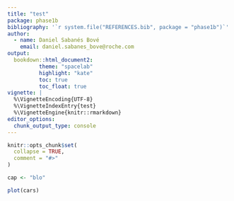 ```yaml
---
title: "test"
package: phase1b
bibliography: '`r system.file("REFERENCES.bib", package = "phase1b")`'
author:
  - name: Daniel Sabanés Bové
    email: daniel.sabanes_bove@roche.com
output:
  bookdown::html_document2:
          theme: "spacelab"
          highlight: "kate"
          toc: true
          toc_float: true
vignette: |
  %\VignetteEncoding{UTF-8}
  %\VignetteIndexEntry{test}
  %\VignetteEngine{knitr::rmarkdown}
editor_options:
  chunk_output_type: console
---
```


```r
knitr::opts_chunk$set(
  collapse = TRUE,
  comment = "#>"
)
```

```r
cap <- "blo"
```

```r
plot(cars)
```

